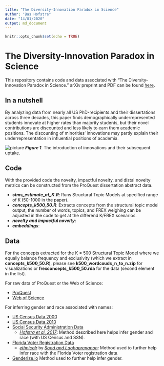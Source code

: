 ```yaml
---
title: "The Diversity-Innovation Paradox in Science"
author: "Bas Hofstra"
date: "14/01/2020"
output: md_document
---
```


```r
knitr::opts_chunk$set(echo = TRUE)
```

# The Diversity-Innovation Paradox in Science

This repository contains code and data associated with "The Diversity-Innovation Paradox in Science." arXiv  preprint and PDF can be found [here](https://arxiv.org/abs/1909.02063).

## In a nutshell

By analyzing data from nearly all US PhD-recipients and their dissertations across three decades, this paper finds demographically underrepresented students innovate at higher rates than majority students, but their novel contributions are discounted and less likely to earn them academic positions. The discounting of minorities’ innovations may partly explain their underrepresentation in influential positions of academia.


![picture](fig_1.png)
***Figure 1***. The introduction of innovations and their subsequent uptake. 

## Code

With the provided code the novelty, impactful novelty, and distal novelty metrics can be constructed from the ProQuest dissertation abstract data.

- ***stms_estimate_at_K.R***: Runs Structural Topic Models at specified range of K (50-1000 in the paper).
- ***concepts_k500_50.R***: Extracts concepts from the structural topic model output, the number of words, topics, and FREX weighing can be adjusted in the code to get at the differend K/FREX scenarios.
- ***novelty and impactful novelty***: 
- ***embeddings***:

## Data

For the concepts extracted for the K = 500 Structural Topic Model where we equally balance frequency and exclusivity (which we extract in **concepts_k500_50.R**), please see **k500_wordcouds_n_to_n.zip** for visualizations or **frexconcepts_k500_50.rda** for the data (second element in the list).

For raw data of ProQuest or the Web of Science:

- [ProQuest](https://www.proquest.com/)
- [Web of Science](https://www.proquest.com/)

For inferring gender and race associated with names:

- [US Census Data 2000](https://census.gov/topics/population/genealogy/data/2000_surnames.html)
- [US Census Data 2010](https://census.gov/topics/population/genealogy/data/2010_surnames.html)
- [Social Security Administration Data](https://www.ssa.gov/oact/babynames/limits.html)
  - [_Hofstra et al. 2017_](https://journals.sagepub.com/doi/full/10.1177/0003122417705656): Method described here helps infer gender and race (with US Census and SSN).
- [Florida Voter Registration Data](https://dataverse.harvard.edu/dataset.xhtml?persistentId=doi:10.7910/DVN/UBIG3F)
  - [_ethnicolr_](https://github.com/appeler/ethnicolr) by [_Sood and Laohaprapanon_](https://arxiv.org/abs/1805.02109): Method used to further help infer race with the Florida Voter registration data.
- [Genderize.io](https://genderize.io/) Method used to further help infer gender.
